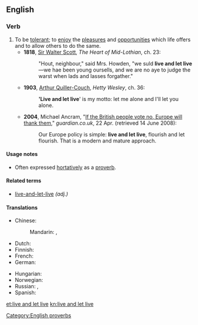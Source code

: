 ==English==

===Verb===
{{head|en|verb|head=[[to]] [[live]] [[and]] [[let]] [[live]]}}

# To be [[tolerant]]; to [[enjoy]] the [[pleasure]]s and [[opportunity|opportunities]] which life offers and to allow others to do the same.
#* '''1818''', [[w:Sir_Walter_Scott|Sir Walter Scott]], ''The Heart of Mid-Lothian'', ch. 23:
#*: "Hout, neighbour," said Mrs. Howden, "we suld '''live and let live'''—we hae been young oursells, and we are no aye to judge the warst when lads and lasses forgather."
#* '''1903''', [[w:Arthur_Quiller-Couch|Arthur Quiller-Couch]], ''Hetty Wesley'', ch. 36:
#*: ''''Live and let live'''' is my motto: let me alone and I'll let you alone.
#* '''2004''', Michael Ancram, "[http://www.guardian.co.uk/politics/2004/apr/22/eu.world If the British people vote no, Europe will thank them]," ''guardian.co.uk'', 22 Apr. (retrieved 14 June 2008):
#*: Our Europe policy is simple: '''live and let live''', flourish and let flourish. That is a modern and mature approach.

====Usage notes====
* Often expressed [[hortative]]ly as a [[proverb]].

====Related terms====
* [[live-and-let-live]] ''(adj.)''

====Translations====
{{trans-top|Be tolerant}}
* Chinese:
*: Mandarin: {{t-|cmn|己立立人，己達達人|sc=Hani}}, {{t-|cmn|己立立人，己达达人|tr=jǐlìlìrén, jǐdádárén|sc=Hani}}
* Dutch: {{t-|nl|leef en laat leven}}
* Finnish: {{t-|fi|elää ja antaa elää}}
* French: {{t-|fr|vivre et laisser vivre}}
* German: {{t+|de|leben und leben lassen}}
{{trans-mid}}
* Hungarian: {{t-|hu|élni és élni hagyni}}
* Norwegian: {{t-|no|lev og la leve}}
* Russian: {{t-|ru|живи и дай жить другим|tr=živí i daj žit' drugím}},  {{t-|ru|сам живи и другим жить не мешай|tr=sam živí i drugím žit’ ne mešáj}}
* Spanish: {{t-|es|vive y deja vivir}}
{{trans-bottom}}

[[Category:English proverbs]]

[[et:live and let live]]
[[kn:live and let live]]